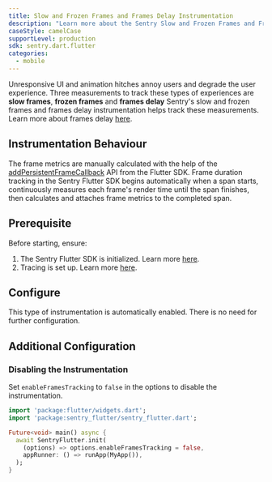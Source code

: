```yaml
---
title: Slow and Frozen Frames and Frames Delay Instrumentation
description: "Learn more about the Sentry Slow and Frozen Frames and Frames Delay Instrumentation for the Flutter SDK."
caseStyle: camelCase
supportLevel: production
sdk: sentry.dart.flutter
categories:
  - mobile
---
```


Unresponsive UI and animation hitches annoy users and degrade the user experience.
Three measurements to track these types of experiences are **slow frames**, **frozen frames** and **frames delay**
Sentry's slow and frozen frames and frames delay instrumentation helps track these measurements.
Learn more about frames delay [here](https://develop.sentry.dev/sdk/performance/frames-delay/).

## Instrumentation Behaviour

The frame metrics are manually calculated with the help of the [addPersistentFrameCallback](https://api.flutter.dev/flutter/scheduler/SchedulerBinding/addPersistentFrameCallback.html) API from the Flutter SDK.
Frame duration tracking in the Sentry Flutter SDK begins automatically when a span starts, continuously measures each frame's render time until the span finishes, then calculates and attaches frame metrics to the completed span.

## Prerequisite

Before starting, ensure:

1. The Sentry Flutter SDK is initialized. Learn more [here](/platforms/flutter/#configure).
2. Tracing is set up. Learn more [here](/platforms/flutter/tracing/).

## Configure

This type of instrumentation is automatically enabled. There is no need for further configuration.

## Additional Configuration

### Disabling the Instrumentation

Set `enableFramesTracking` to `false` in the options to disable the instrumentation.

```dart
import 'package:flutter/widgets.dart';
import 'package:sentry_flutter/sentry_flutter.dart';

Future<void> main() async {
  await SentryFlutter.init(
    (options) => options.enableFramesTracking = false,
    appRunner: () => runApp(MyApp()),
  );
}
```
